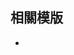 <includeonly><!-- 在這裡加入模板的保護標識 --></includeonly><noinclude>{{Documentation subpage}}</noinclude>
<!-- 在本行下編輯模板說明 -->
== 相關模版 ==
* {{Tl|東南亞國家聯盟}}

<includeonly>
<!-- 本行下加入模板的分類 -->
[[Category:旗帜模板|{{PAGENAME}}]]
</includeonly>